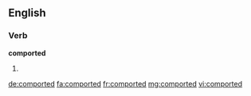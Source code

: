 ==English==

===Verb===
'''comported'''

# {{past of|comport}}

[[de:comported]]
[[fa:comported]]
[[fr:comported]]
[[mg:comported]]
[[vi:comported]]